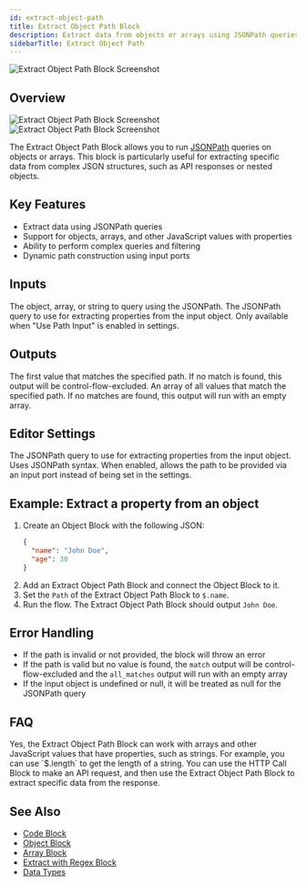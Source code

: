 ```yaml
---
id: extract-object-path
title: Extract Object Path Block
description: Extract data from objects or arrays using JSONPath queries
sidebarTitle: Extract Object Path
---
```


![Extract Object Path Block Screenshot](./assets/extract-object-path-block.png)

## Overview
<Frame className="block dark:hidden">
  <img src="/block-reference/assets/extract_object_path_light.png" alt="Extract Object Path Block Screenshot" />
</Frame>
<Frame className="hidden dark:block">
  <img src="/block-reference/assets/extract_object_path_dark.png" alt="Extract Object Path Block Screenshot" />
</Frame>

The Extract Object Path Block allows you to run [JSONPath](https://www.npmjs.com/package/jsonpath-plus) queries on objects or arrays. This block is particularly useful for extracting specific data from complex JSON structures, such as API responses or nested objects.

## Key Features

- Extract data using JSONPath queries
- Support for objects, arrays, and other JavaScript values with properties
- Ability to perform complex queries and filtering
- Dynamic path construction using input ports

## Inputs

<ParamField path="object" type="object | any[] | string" required>
  The object, array, or string to query using the JSONPath.
</ParamField>

<ParamField path="path" type="string" required>
  The JSONPath query to use for extracting properties from the input object. Only available when "Use Path Input" is enabled in settings.
</ParamField>

## Outputs

<ResponseField name="match" type="any">
  The first value that matches the specified path. If no match is found, this output will be control-flow-excluded.
</ResponseField>

<ResponseField name="all_matches" type="any[]">
  An array of all values that match the specified path. If no matches are found, this output will run with an empty array.
</ResponseField>

## Editor Settings

<ParamField path="path" type="string" default="$">
  The JSONPath query to use for extracting properties from the input object. Uses JSONPath syntax.
</ParamField>

<ParamField path="usePathInput" type="boolean" default={false}>
  When enabled, allows the path to be provided via an input port instead of being set in the settings.
</ParamField>

## Example: Extract a property from an object

1. Create an Object Block with the following JSON:
   ```json
   {
     "name": "John Doe",
     "age": 30
   }
   ```
2. Add an Extract Object Path Block and connect the Object Block to it.
3. Set the `Path` of the Extract Object Path Block to `$.name`.
4. Run the flow. The Extract Object Path Block should output `John Doe`.

## Error Handling

- If the path is invalid or not provided, the block will throw an error
- If the path is valid but no value is found, the `match` output will be control-flow-excluded and the `all_matches` output will run with an empty array
- If the input object is undefined or null, it will be treated as null for the JSONPath query

## FAQ

<AccordionGroup>
  <Accordion title="Can I use this block with non-object data types?">
    Yes, the Extract Object Path Block can work with arrays and other JavaScript values that have properties, such as strings. For example, you can use `$.length` to get the length of a string.
  </Accordion>

  <Accordion title="How can I extract data from an API response?">
    You can use the HTTP Call Block to make an API request, and then use the Extract Object Path Block to extract specific data from the response.
  </Accordion>
</AccordionGroup>

## See Also

- [Code Block](/block-reference/code)
- [Object Block](/block-reference/data/object)
- [Array Block](/block-reference/data/array)
- [Extract with Regex Block](/block-reference/modifiers/extract-with-regex)
- [Data Types](/docs/workflow/data-types)
